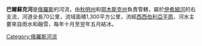 '''巴爾蘇克河'''是[[俄羅斯|俄羅斯]]的河流，由[[秋明州|秋明州]]和[[鄂木斯克州|鄂木斯克州]]負責管轄，屬於[[伊希姆河|伊希姆河]]的右支流，河道全長70公里，流域面積1,300平方公里，流經[[西西伯利亞平原|西西伯利亞平原]]，河水主要來自雨水和融雪，每年十月至翌年五月結冰。

{{Russia-geo-stub}}
[[Category:俄羅斯河流|Category:俄羅斯河流]]
